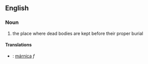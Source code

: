 == English ==
=== Noun ===
# the place where dead bodies are kept before their proper burial
==== Translations ====
*{{sk}}: [[márnica]] ''f''